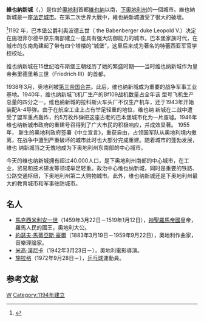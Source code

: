 {{noteTA
|G1=奥地利地名
}}
{{Infobox Austria municipality
| image_skyline  = Wiener Neustadt - Dom (5).JPG
| image_caption  = 維也納新城教堂
| district = 无
}}
'''維也納新城'''（{{lang-de|Wiener Neustadt}}，{{IPA-de|ˈviːnɐ ˈnɔʏ̯ʃtat|-|De-Wiener Neustadt.ogg}}）是位於[[奧地利|奧地利]]首都[[維也納|維也納]]以南，[[下奧地利州|下奧地利州]]的一個城市。維也納新城是一座[[法定城市_(奥地利)|法定城市]]。在第二次世界大戰中，維也納新城遭受了很大的破壞。

<ref>{{Cite web |url = http://www.wiener-neustadt.at/zh/2015-01-12-15-22-38/2015-01-12-15-23-18 |title = 维也纳新城——一座拥有800年历史的古城 |access-date = 2016-06-05 |archive-url = https://web.archive.org/web/20160807065526/http://www.wiener-neustadt.at/zh/2015-01-12-15-22-38/2015-01-12-15-23-18 |archive-date = 2016-08-07 |dead-url = yes }}</ref>1192 年，巴本堡公爵利奥波德五世（ the Babenberger duke Leopold V.）决定在施坦菲尔德平原东南部建立一座具有强大防御能力的城市。巴本堡家族时代，在城市的东南角建起了带有四个塔楼的“城堡”，这里后来成为著名的特蕾西亚军官学校校址。

维也纳新城在15世纪哈布斯堡王朝经历了她的繁盛时期——当时维也纳新城作为皇帝弗里德里希三世（Friedrich III）的首都。

1938年3月，奥地利被[[第三帝国|第三帝国]][[德奥合并|合并]]。此后，维也纳新城成为重要的战争军事工业基地。1940年，维也纳新城飞机厂生产的Bf109战机数量占全年该 型号飞机生产总量的四分之一。维也纳新城的拉科斯火车头厂不仅生产机车，还于1943年开始装配A-4导弹。由于在航空工业上占有举足轻重的地位，维也纳 新城在二战中遭受了盟军重点轰炸，约5万枚炸弹把这座古老的巴本堡城市化为一片废墟。1946年维也纳新城市政府的重建号召得到了广大市民的积极响应，并成效显著。 1955年， 新生的奥地利政府签署《中立宣言》，重获自由，占领国军队从奥地利境内撤离，在战争中遭到严重破坏的城市此时也大部分完成重建。随着城市的蓬勃发展，维也 纳新城当之无愧地成为下奥地利州东南部的中心城市。

今天的维也纳新城拥有超过40.000人口，是下奥地利州南部的中心城市，在工业，贸易和技术研发等领域举足轻重。政治中心维也纳新城，同时是重要的铁路、公路交通枢纽，下奥地利州第二大购物城市。此外，维也纳新城还是下奥地利州最大的教育城市和军事驻防城市。

==名人==
* [[馬克西米利安一世_(神聖羅馬帝國)|馬克西米利安一世]]（1459年3月22日－1519年1月12日），[[神聖羅馬帝國|神聖羅馬帝國]]皇帝，羅馬人民的國王，奧地利大公。
* [[約瑟夫·馬蒂亞斯·豪爾|約瑟夫·馬蒂亞斯·豪爾]]（1883年3月19日－1959年9月22日），奧地利作曲家，音樂理論家。
* [[米高·漢尼卡|米高·漢尼卡]]（1942年3月23日－），奧地利電影導演。
* [[施拉格|施拉格]]（1972年9月28日－），[[乒乓球|乒乓球]]運動員。

== 参考文献 ==
{{Reflist}}

{{下奥地利州行政区划}}
{{Authority control}}
[[Category:下奥地利州城市|W]]
[[Category:1194年建立|Category:1194年建立]]